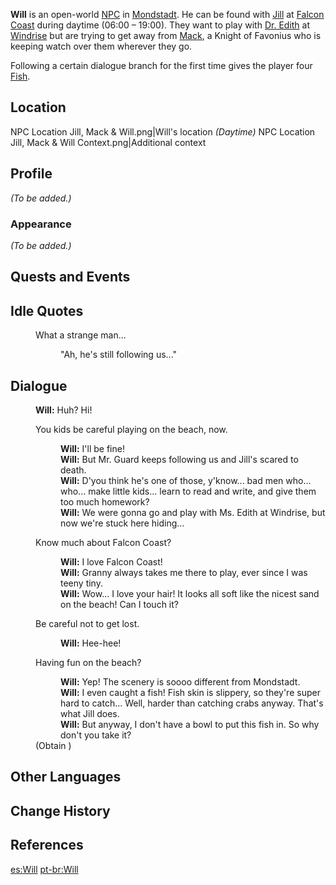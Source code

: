{{Meta
<!-- REMOVE THIS TEMPLATE AFTER ADDING MISSING INFO -->
|missing_NPC_profile  = yes
}}
{{Character Infobox
|type             = Open-World NPC
|region           = Mondstadt
|location         = Mondstadt
|image            = NPC Will.png
|dialoguereward   = {{Card|Fish|4}}
|voiceJP          = Shiota Chika ({{ja|塩田 知佳}})<ref name="Shiota Chika">Twitter: [https://twitter.com/shioshio57uhehe/status/1310898845627199489 JP VA Self Announcement]</ref>
}}
'''Will''' is an open-world [[NPC]] in [[Mondstadt]]. He can be found with [[Jill]] at [[Falcon Coast]] during daytime (06:00 – 19:00). They want to play with [[Dr. Edith]] at [[Windrise]] but are trying to get away from [[Mack]], a Knight of Favonius who is keeping watch over them wherever they go.

Following a certain dialogue branch for the first time gives the player four [[Fish]].

==Location==
<gallery>
NPC Location Jill, Mack & Will.png|Will's location ''(Daytime)''
NPC Location Jill, Mack & Will Context.png|Additional context
</gallery>

==Profile==
<!-- detailed story/lore information goes here -->
''(To be added.)''

===Appearance===
''(To be added.)''

==Quests and Events==
{{Quests and Events}}

==Idle Quotes==
{{Dialogue Start}}
: {{DIcon|Idle}} What a strange man...
:: {{A|VO Will 01.ogg}} "Ah, he's still following us..."
{{Dialogue End}}

==Dialogue==
{{Dialogue Start}}
:'''Will:''' Huh? Hi!
:{{DIcon}} You kids be careful playing on the beach, now.
::'''Will:''' I'll be fine!
::'''Will:''' But Mr. Guard keeps following us and Jill's scared to death.
::'''Will:''' D'you think he's one of those, y'know... bad men who... who... make little kids... learn to read and write, and give them too much homework?
::'''Will:''' We were gonna go and play with Ms. Edith at Windrise, but now we're stuck here hiding...
:{{DIcon}} Know much about Falcon Coast?
::'''Will:''' I love Falcon Coast!
::'''Will:''' Granny always takes me there to play, ever since I was teeny tiny.
::'''Will:''' Wow... I love your hair! It looks all soft like the nicest sand on the beach! Can I touch it?
:{{DIcon}} Be careful not to get lost.
::'''Will:''' Hee-hee!
:{{DIcon|Reward}} Having fun on the beach?
::'''Will:''' Yep! The scenery is soooo different from Mondstadt.
::'''Will:''' I even caught a fish! Fish skin is slippery, so they're super hard to catch... Well, harder than catching crabs anyway. That's what Jill does.
::'''Will:''' But anyway, I don't have a bowl to put this fish in. So why don't you take it?
:;(Obtain {{Item|Fish|x=4}})
{{Dialogue End}}

==Other Languages==
{{Other Languages
|default_hidden = 1
|en      = Will
|zhs     = 小威
|zhs_rm  = Xiǎo Wēi
|zht     = 小威
|zht_rm  = Xiǎo Wēi
|ja      = ウィル
|ja_rm   = Wiru
|ko      = 꼬마 윌
|es      = Will
|fr      = Will
|ru      = Вилли
|th      = Will
|vi      = Will
|de      = Will
|id      = Will
|pt      = Will
|tr      = Will
|it      = Will
}}

==Change History==
{{Change History|1.0}}

==References==
{{Reflist}}

[[es:Will]]
[[pt-br:Will]]